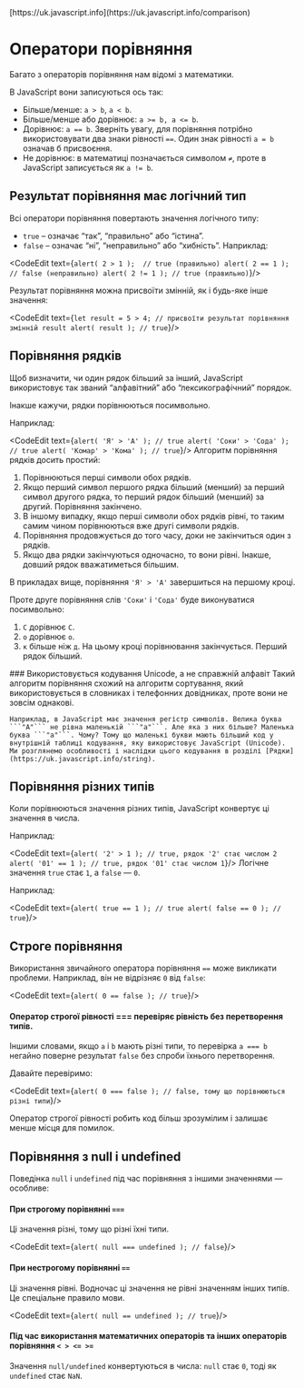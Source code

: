 
<InfoPage>
	[https://uk.javascript.info](https://uk.javascript.info/comparison)
</InfoPage>


# Оператори порівняння
Багато з операторів порівняння нам відомі з математики.

В JavaScript вони записуються ось так:

* Більше/менше: ```a > b```, ```a < b```.
* Більше/менше або дорівнює: ```a >= b, a <= b```.
* Дорівнює: ```a == b```. Зверніть увагу, для порівняння потрібно використовувати два знаки рівності ```==```. Один знак рівності ```a = b``` означав б присвоєння.
* Не дорівнює: в математиці позначається символом ```≠```, проте в JavaScript записується як ```a != b```.

## Результат порівняння має логічний тип
Всі оператори порівняння повертають значення логічного типу:

* ```true``` – означає “так”, “правильно” або “істина”.
* ```false``` – означає “ні”, “неправильно” або “хибність”.
Наприклад:

<CodeEdit text={`
alert( 2 > 1 );  // true (правильно)
alert( 2 == 1 ); // false (неправильно)
alert( 2 != 1 ); // true (правильно)
`}/>

Результат порівняння можна присвоїти змінній, як і будь-яке інше значення:

<CodeEdit text={`
let result = 5 > 4; // присвоїти результат порівняння змінній result
alert( result ); // true
`}/>

## Порівняння рядків
Щоб визначити, чи один рядок більший за інший, JavaScript використовує так званий “алфавітний” або “лексикографічний” порядок.

Інакше кажучи, рядки порівнюються посимвольно.

Наприклад:

<CodeEdit text={`
alert( 'Я' > 'А' ); // true
alert( 'Соки' > 'Сода' ); // true
alert( 'Комар' > 'Кома' ); // true
`}/>
Алгоритм порівняння рядків досить простий:

1. Порівнюються перші символи обох рядків.
1. Якщо перший символ першого рядка більший (менший) за перший символ другого рядка, то перший рядок більший (менший) за другий. Порівняння закінчено.
1. В іншому випадку, якщо перші символи обох рядків рівні, то таким самим чином порівнюються вже другі символи рядків.
1. Порівняння продовжується до того часу, доки не закінчиться один з рядків.
1. Якщо два рядки закінчуються одночасно, то вони рівні. Інакше, довший рядок вважатиметься більшим.

В прикладах вище, порівняння ```'Я' > 'А'``` завершиться на першому кроці.

Проте друге порівняння слів ```'Соки'``` і ```'Сода'``` буде виконуватися посимвольно:

1. ```С``` дорівнює ```С```.
1. ```о``` дорівнює ```о```.
1. ```к``` більше ніж ```д```. На цьому кроці порівнювання закінчується. Перший рядок більший.

<Alerts severity="info" variant="outlined">
	### Використовується кодування Unicode, а не справжній алфавіт
	Такий алгоритм порівняння схожий на алгоритм сортування, який використовується в словниках і телефонних довідниках, проте вони не зовсім однакові.

	Наприклад, в JavaScript має значення регістр символів. Велика буква ```"А"``` не рівна маленькій ```"а"```. Але яка з них більше? Маленька буква ```"а"```. Чому? Тому що маленькі букви мають більший код у внутрішній таблиці кодування, яку використовує JavaScript (Unicode). Ми розглянемо особливості і наслідки цього кодування в розділі [Рядки](https://uk.javascript.info/string).
</Alerts>

## Порівняння різних типів
Коли порівнюються значення різних типів, JavaScript конвертує ці значення в числа.

Наприклад:

<CodeEdit text={`
alert( '2' > 1 ); // true, рядок '2' стає числом 2
alert( '01' == 1 ); // true, рядок '01' стає числом 1
`}/>
Логічне значення ```true``` стає ```1```, а ```false``` — ```0```.

Наприклад:

<CodeEdit text={`
alert( true == 1 ); // true
alert( false == 0 ); // true
`}/>

## Строге порівняння
Використання звичайного оператора порівняння ```==``` може викликати проблеми. Наприклад, він не відрізняє ```0``` від ```false```:

<CodeEdit text={`
alert( 0 == false ); // true
`}/>

#### Оператор строгої рівності === перевіряє рівність без перетворення типів.

Іншими словами, якщо ```a``` і ```b``` мають різні типи, то перевірка ```a === b``` негайно поверне результат ```false``` без спроби їхнього перетворення.

Давайте перевіримо:

<CodeEdit text={`
alert( 0 === false ); // false, тому що порівнюються різні типи
`}/>

Оператор строгої рівності робить код більш зрозумілим і залишає менше місця для помилок.

## Порівняння з null і undefined
Поведінка ```null``` і ```undefined``` під час порівняння з іншими значеннями — особливе:

#### При строгому порівнянні ```===```
Ці значення різні, тому що різні їхні типи.

<CodeEdit text={`
alert( null === undefined ); // false
`}/>

#### При нестрогому порівнянні ```==```
Ці значення рівні. Водночас ці значення не рівні значенням інших типів. Це спеціальне правило мови.

<CodeEdit text={`
alert( null == undefined ); // true
`}/>

#### Під час використання математичних операторів та інших операторів порівняння ```< > <= >=```
Значення ```null/undefined``` конвертуються в числа: ```null``` стає ```0```, тоді як ```undefined``` стає ```NaN```.